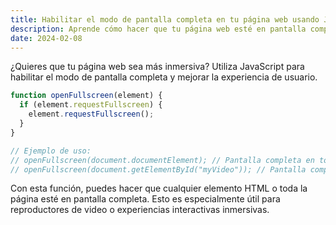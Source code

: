 ```yaml
---
title: Habilitar el modo de pantalla completa en tu página web usando JavaScript
description: Aprende cómo hacer que tu página web esté en pantalla completa con JavaScript para brindar una experiencia de usuario más inmersiva.
date: 2024-02-08
---
```


¿Quieres que tu página web sea más inmersiva? Utiliza JavaScript para habilitar el modo de pantalla completa y mejorar la experiencia de usuario.

```javascript
function openFullscreen(element) {
  if (element.requestFullscreen) {
    element.requestFullscreen();
  }
}

// Ejemplo de uso:
// openFullscreen(document.documentElement); // Pantalla completa en toda la página
// openFullscreen(document.getElementById("myVideo")); // Pantalla completa en un elemento individual
```

Con esta función, puedes hacer que cualquier elemento HTML o toda la página esté en pantalla completa. Esto es especialmente útil para reproductores de video o experiencias interactivas inmersivas.